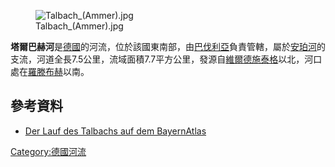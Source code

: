 {{Coord|47.75666|N|10.95050|E|display=title}}
[[Image:Talbach_(Ammer).jpg|right]]

'''塔爾巴赫河'''是[[德國|德國]]的河流，位於該國東南部，由[[巴伐利亞|巴伐利亞]]負責管轄，屬於[[安珀河|安珀河]]的支流，河道全長7.5公里，流域面積7.7平方公里，發源自[[維爾德施泰格|維爾德施泰格]]以北，河口處在[[羅滕布赫|羅滕布赫]]以南。

==參考資料==
* [http://geoportal.bayern.de/bayernatlas/?zoom=9&bgLayer=tk&Y=4422969.12&X=5288832.17&lang=de&topic=ba&catalogNodes=122 Der Lauf des Talbachs auf dem BayernAtlas] {{Wayback|url=http://geoportal.bayern.de/bayernatlas/?zoom=9&bgLayer=tk&Y=4422969.12&X=5288832.17&lang=de&topic=ba&catalogNodes=122 |date=20160304071128 }}

{{Germany-geo-stub}}
[[Category:德國河流|Category:德國河流]]